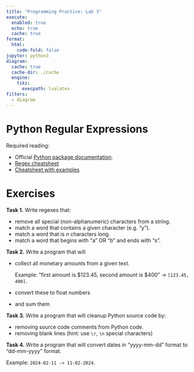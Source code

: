 ```yaml
---
title: "Programming Practice: Lab 3"
execute:
  enabled: true
  echo: true
  cache: true
format:
  html:
    code-fold: false
jupyter: python3
diagram:
  cache: true
  cache-dir: ./cache
  engine:
    tikz:
      execpath: lualatex
filters:
  - diagram
---
```


# Python Regular Expressions

 Required reading: 

- Official [Python package documentation](https://docs.python.org/3/howto/regex.html).
- [Regex cheatsheet](https://www.debuggex.com/cheatsheet/regex/python)
- [Cheatsheet with examples](https://images.datacamp.com/image/upload/v1665049611/Marketing/Blog/Regular_Expressions_Cheat_Sheet.pdf)

# Exercises
**Task 1.** Write regexes that:

- remove all special (non-alphanumeric) characters from a string.
- match a word that contains a given character (e.g. "y").
- match a word that is $n$ characters long.
- match a word that begins with "a" OR "b" and ends with "s".

**Task 2.** Write a program that will 

- collect all monetary amounts from a given text.

   Example: "first amount is $123.45, second amount is $400" -> `[123.45, 400]`.

- convert these to float numbers
- and sum them

**Task 3.** Write a program that will cleanup Python source code by:

- removing source code comments from Python code.
- removing blank lines (hint: use `\r`, `\n` special characters)

**Task 4.** Write a program that will convert dates in "yyyy-mm-dd"\ format to "dd-mm-yyyy"\ format.

Example: `2024-02-11 -> 11-02-2024`.
